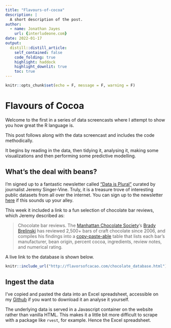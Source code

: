 ```yaml
---
title: "Flavours-of-cocoa"
description: |
  A short description of the post.
author:
  - name: Jonathan Jayes
    url: {interludeone.com}
date: 2022-01-17
output:
  distill::distill_article:
    self_contained: false
    code_folding: true
    highlight: haddock
    highlight_downlit: true
    toc: true
---
```



```r
knitr::opts_chunk$set(echo = F, message = F, warning = F)

```

# Flavours of Cocoa

Welcome to the first in a series of data screencasts where I attempt to show you how great the R language is.

This post follows along with the data screencast and includes the code methodically.

It begins by reading in the data, then tidying it, analysing it, making some visualizations and then performing some predictive modelling.

## What's the deal with beans?

I'm signed up to a fantastic newsletter called ["Data is Plural"](https://www.data-is-plural.com/) curated by journalist Jeremy Singer-Vine. Truly, it is a treasure trove of interesting public datasets from all over the internet. You can sign up to the newsletter [here](https://buttondown.email/data-is-plural) if this sounds up your alley. 

This week it included a link to a fun selection of chocolate bar reviews, which Jeremy described as:

<blockquote>

Chocolate bar reviews. The [Manhattan Chocolate Society](http://flavorsofcacao.com/mcs_index.html)’s [Brady Brelinski](http://flavorsofcacao.com/contact.html) has reviewed 2,500+ bars of craft chocolate since 2006, and compiles his findings into a [copy-paste-able](http://flavorsofcacao.com/chocolate_database.html) table that lists each bar’s manufacturer, bean origin, percent cocoa, ingredients, review notes, and numerical rating.

</blockquote>

A live link to the database is shown below.

```r
knitr::include_url("http://flavorsofcacao.com/chocolate_database.html")
```


## Ingest the data

I've copied and pasted the data into an Excel spreadsheet, accessible on my [Github]() if you want to download it an analyse it yourself.

<aside>

The underlying data is served in a Javascript container on the website rather than vanilla HTML. This makes it a little bit more difficult to scrape with a package like `rvest`, for example. Hence the Excel spreadsheet.

</aside>
```r

```

